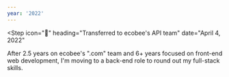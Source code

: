 ```yaml
---
year: '2022'
---
```


<Step
  icon="📡"
  heading="Transferred to ecobee's API team"
  date="April 4, 2022"
>

After 2.5 years on ecobee's ".com" team and 6+ years focused on front-end web development, I'm moving to a back-end role to round out my full-stack skills.

</Step>
